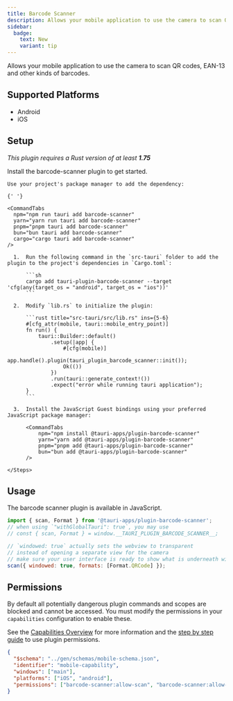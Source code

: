```yaml
---
title: Barcode Scanner
description: Allows your mobile application to use the camera to scan QR codes, EAN-13 and other types of barcodes.
sidebar:
  badge:
    text: New
    variant: tip
---
```



<PluginLinks plugin="barcode-scanner" />

Allows your mobile application to use the camera to scan QR codes, EAN-13 and other kinds of barcodes.

## Supported Platforms

- Android
- iOS

## Setup

_This plugin requires a Rust version of at least **1.75**_

Install the barcode-scanner plugin to get started.

<Tabs>
  <TabItem label="Automatic">

    Use your project's package manager to add the dependency:

    {' '}

    <CommandTabs
      npm="npm run tauri add barcode-scanner"
      yarn="yarn run tauri add barcode-scanner"
      pnpm="pnpm tauri add barcode-scanner"
      bun="bun tauri add barcode-scanner"
      cargo="cargo tauri add barcode-scanner"
    />

  </TabItem>
  <TabItem label="Manual">
    <Steps>

      1.  Run the following command in the `src-tauri` folder to add the plugin to the project's dependencies in `Cargo.toml`:

          ```sh
          cargo add tauri-plugin-barcode-scanner --target 'cfg(any(target_os = "android", target_os = "ios"))'
          ```

      2.  Modify `lib.rs` to initialize the plugin:

          ```rust title="src-tauri/src/lib.rs" ins={5-6}
          #[cfg_attr(mobile, tauri::mobile_entry_point)]
          fn run() {
              tauri::Builder::default()
                  .setup(|app| {
                      #[cfg(mobile)]
                      app.handle().plugin(tauri_plugin_barcode_scanner::init());
                      Ok(())
                  })
                  .run(tauri::generate_context!())
                  .expect("error while running tauri application");
          }
          ```

      3.  Install the JavaScript Guest bindings using your preferred JavaScript package manager:

          <CommandTabs
              npm="npm install @tauri-apps/plugin-barcode-scanner"
              yarn="yarn add @tauri-apps/plugin-barcode-scanner"
              pnpm="pnpm add @tauri-apps/plugin-barcode-scanner"
              bun="bun add @tauri-apps/plugin-barcode-scanner"
          />

    </Steps>

  </TabItem>
</Tabs>

## Usage

The barcode scanner plugin is available in JavaScript.

```javascript
import { scan, Format } from '@tauri-apps/plugin-barcode-scanner';
// when using `"withGlobalTauri": true`, you may use
// const { scan, Format } = window.__TAURI_PLUGIN_BARCODE_SCANNER__;

// `windowed: true` actually sets the webview to transparent
// instead of opening a separate view for the camera
// make sure your user interface is ready to show what is underneath with a transparent element
scan({ windowed: true, formats: [Format.QRCode] });
```

## Permissions

By default all potentially dangerous plugin commands and scopes are blocked and cannot be accessed. You must modify the permissions in your `capabilities` configuration to enable these.

See the [Capabilities Overview](/security/capabilities/) for more information and the [step by step guide](/learn/security/using-plugin-permissions/) to use plugin permissions.

```json title="src-tauri/capabilities/mobile.json"
{
  "$schema": "../gen/schemas/mobile-schema.json",
  "identifier": "mobile-capability",
  "windows": ["main"],
  "platforms": ["iOS", "android"],
  "permissions": ["barcode-scanner:allow-scan", "barcode-scanner:allow-cancel"]
}
```

<PluginPermissions plugin="barcode-scanner" />
